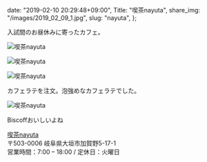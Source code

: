  date: "2019-02-10 20:29:48+09:00",
  Title: "喫茶nayuta",
  share_img: "/images/2019_02_09_1.jpg",
  slug: "nayuta",
};

入試間のお昼休みに寄ったカフェ。

![喫茶nayuta](/images/2019_02_09_4.jpg)

![喫茶nayuta](/images/2019_02_09_1.jpg)

![喫茶nayuta](/images/2019_02_09_2.jpg)

<span className="caption">カフェラテを注文。泡強めなカフェラテでした。</span>

![喫茶nayuta](/images/2019_02_09_3.jpg)

<span className="caption">Biscoffおいしいよね</span>

<a href="http://kissanayuta.com/">喫茶nayuta</a>
<br />
〒503-0006 岐阜県大垣市加賀野5-17-1
<br />
営業時間：7:00 – 18:00 / 定休日：火曜日
